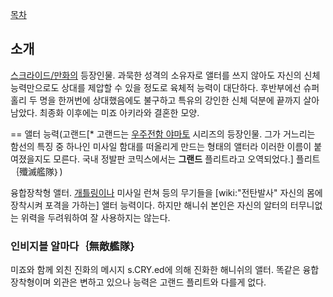 [[목차]]

== 소개 ==
[[스크라이드/만화]]의 등장인물. 과묵한 성격의 소유자로 앨터를 쓰지 않아도 자신의 신체 능력만으로도 상대를 제압할 수 있을 정도로 육체적 능력이 대단하다. 후반부에선 슈퍼 홀리 두 명을 한꺼번에 상대했음에도 불구하고 특유의 강인한 신체 덕분에 끝까지 살아 남았다. 최종화 이후에는 미죠 아키라와 결혼한 모양.

== 앨터 능력(고랜드[* 고랜드는 [[우주전함 야마토]] 시리즈의 등장인물. 그가 거느리는 함선의 특징 중 하나인 미사일 함대를 떠올리게 만드는 형태의 앨터라 이러한 이름이 붙여졌을지도 모른다. 국내 정발판 코믹스에서는 '''그랜드''' 플리트라고 오역되었다.] 플리트｛殲滅艦隊｝)

융합장착형 앨터. [[개틀링]]이나 미사일 런쳐 등의 무기들을 [wiki:"전탄발사" 자신의 몸에 장착시켜 포격을 가하는] 앨터 능력이다. 하지만 해니쉬 본인은 자신의 알터의 터무니없는 위력을 두려워하여 잘 사용하지는 않는다.

=== 인비지블 알마다｛無敵艦隊｝===
미죠와 함께 외친 진화의 메시지 s.CRY.ed에 의해 진화한 해니쉬의 앨터. 똑같은 융합장착형이며 외관은 변하고 있으나 능력은 고랜드 플리트와 다를게 없다. 
